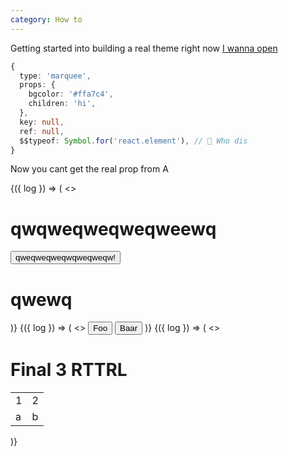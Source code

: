 ```yaml
---
category: How to
---
```



Getting started into building a real theme right now [I wanna open](#sandbox/with-rtl-support-and-anchor-right)

```typescript
{
  type: 'marquee',
  props: {
    bgcolor: '#ffa7c4',
    children: 'hi',
  },
  key: null,
  ref: null,
  $$typeof: Symbol.for('react.element'), // 🧐 Who dis
}
```

Now you cant get the real prop from A

<Preview title="Example">
  {({ log }) => (
    <>
      <h1>qwqweqweqweqweewq</h1>
      <button onClick={log.as('onClick')}>qweqweqweqwqweqweqw!</button>
      <h1>qwewq</h1>
    </>
  )}
</Preview>

<Preview title="With dates in it">
  {({ log }) => (
    <>
      <button>Foo</button>
      <button>Baar</button>
    </>
  )}
</Preview>

<Preview title="with RTL support (and anchor right)">
  {({ log }) => (
    <>
      <h1>Final 3 RTTRL</h1>
      <table>
        <tbody>
          <tr>
            <td>1</td>
            <td>2</td>
          </tr>
          <tr>
            <td>a</td>
            <td>b</td>
          </tr>
        </tbody>
      </table>
    </>
  )}
</Preview>
